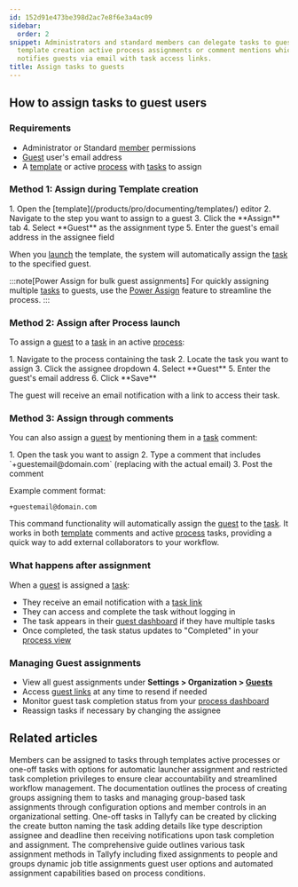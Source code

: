 ```yaml
---
id: 152d91e473be398d2ac7e8f6e3a4ac09
sidebar:
  order: 2
snippet: Administrators and standard members can delegate tasks to guest users through
  template creation active process assignments or comment mentions which automatically
  notifies guests via email with task access links.
title: Assign tasks to guests
---
```



## How to assign tasks to guest users

### Requirements
- Administrator or Standard [member](/products/pro/documenting/members/) permissions
- [Guest](/products/pro/documenting/guests/) user's email address
- A [template](/products/pro/documenting/templates/) or active [process](/products/pro/tracking-and-tasks/processes/) with [tasks](/products/pro/tracking-and-tasks/tasks/) to assign

### Method 1: Assign during Template creation

<Steps>
1. Open the [template](/products/pro/documenting/templates/) editor
2. Navigate to the step you want to assign to a guest
3. Click the **Assign** tab
4. Select **Guest** as the assignment type
5. Enter the guest's email address in the assignee field
</Steps>

When you [launch](/products/pro/launching/) the template, the system will automatically assign the [task](/products/pro/tracking-and-tasks/tasks/) to the specified guest.

:::note[Power Assign for bulk guest assignments]
For quickly assigning multiple [tasks](/products/pro/tracking-and-tasks/tasks/) to guests, use the [Power Assign](/products/pro/documenting/templates/how-can-power-tools-enhance-my-tallyfy-experience/) feature to streamline the process.
:::

### Method 2: Assign after Process launch

To assign a [guest](/products/pro/documenting/guests/) to a [task](/products/pro/tracking-and-tasks/tasks/) in an active [process](/products/pro/tracking-and-tasks/processes/):

<Steps>
1. Navigate to the process containing the task
2. Locate the task you want to assign
3. Click the assignee dropdown
4. Select **Guest**
5. Enter the guest's email address
6. Click **Save**
</Steps>

The guest will receive an email notification with a link to access their task.

### Method 3: Assign through comments

You can also assign a [guest](/products/pro/documenting/guests/) by mentioning them in a [task](/products/pro/tracking-and-tasks/tasks/) comment:

<Steps>
1. Open the task you want to assign
2. Type a comment that includes `+guestemail@domain.com` (replacing with the actual email)
3. Post the comment
</Steps>

Example comment format:
```
+guestemail@domain.com
```

This command functionality will automatically assign the [guest](/products/pro/documenting/guests/) to the [task](/products/pro/tracking-and-tasks/tasks/). It works in both [template](/products/pro/documenting/templates/) comments and active [process](/products/pro/tracking-and-tasks/processes/) tasks, providing a quick way to add external collaborators to your workflow.

### What happens after assignment

When a [guest](/products/pro/documenting/guests/) is assigned a [task](/products/pro/tracking-and-tasks/tasks/):
- They receive an email notification with a [task link](/products/pro/documenting/guests/how-to-find-a-guest-task-link-in-tallyfy/)
- They can access and complete the task without logging in
- The task appears in their [guest dashboard](/products/pro/documenting/guests/how-can-guests-monitor-their-processes-on-tallyfy/) if they have multiple tasks
- Once completed, the task status updates to "Completed" in your [process view](/products/pro/tracking-and-tasks/tracker-view/)

### Managing Guest assignments

- View all guest assignments under **Settings > Organization > [Guests](/products/pro/documenting/guests/)**
- Access [guest links](/products/pro/documenting/guests/how-to-find-a-guest-task-link-in-tallyfy/) at any time to resend if needed
- Monitor guest task completion status from your [process dashboard](/products/pro/tracking-and-tasks/tracker-view/)
- Reassign tasks if necessary by changing the assignee


## Related articles
<CardGrid>
<LinkTitleCard header="<b>Edit Task > Assign members or guests after launching</b>" href="/products/pro/tracking-and-tasks/tasks/edit-task/how-can-i-assign-members-to-tasks-in-tallyfy/" > Members can be assigned to tasks through templates active processes or one-off tasks with options for automatic launcher assignment and restricted task completion privileges to ensure clear accountability and streamlined workflow management. </LinkTitleCard>
<LinkTitleCard header="<b>Groups > Create and assign groups</b>" href="/products/pro/documenting/groups/how-to-manage-groups-and-assign-tasks-in-tallyfy/" > The documentation outlines the process of creating groups assigning them to tasks and managing group-based task assignments through configuration options and member controls in an organizational setting. </LinkTitleCard>
<LinkTitleCard header="<b>Tasks > Create a one-off task</b>" href="/products/pro/tracking-and-tasks/tasks/how-to-create-a-one-off-task-in-tallyfy/" > One-off tasks in Tallyfy can be created by clicking the create button naming the task adding details like type description assignee and deadline then receiving notifications upon task completion and assignment. </LinkTitleCard>
<LinkTitleCard header="<b>Edit Templates > Understanding assignment types</b>" href="/products/pro/documenting/templates/edit-templates/understanding-assignment-types/" > The comprehensive guide outlines various task assignment methods in Tallyfy including fixed assignments to people and groups dynamic job title assignments guest user options and automated assignment capabilities based on process conditions. </LinkTitleCard>
</CardGrid>